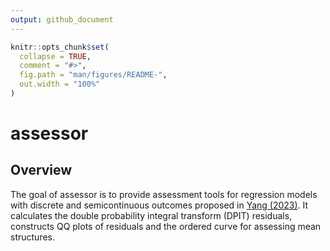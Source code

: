 ```yaml
---
output: github_document
---
```


<!-- README.md is generated from README.Rmd. Please edit that file -->

```r
knitr::opts_chunk$set(
  collapse = TRUE,
  comment = "#>",
  fig.path = "man/figures/README-",
  out.width = "100%"
)
```


# assessor


## Overview
The goal of assessor is to provide assessment tools for regression models with discrete and semicontinuous outcomes proposed in [Yang (2023)](https://arxiv.org/pdf/2308.15596.pdf). It calculates the double probability integral transform (DPIT) residuals, constructs QQ plots of residuals and the ordered curve for assessing mean structures.
